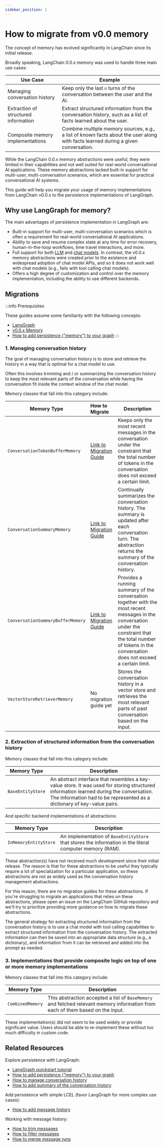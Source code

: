 ```yaml
---
sidebar_position: 1
---
```


# How to migrate from v0.0 memory

The concept of memory has evolved significantly in LangChain since its initial release.

Broadly speaking, LangChain 0.0.x memory was used to handle three main use cases:

| Use Case                             | Example                                                                                                                           |
|--------------------------------------|-----------------------------------------------------------------------------------------------------------------------------------|
| Managing conversation history        | Keep only the last `n` turns of the conversation between the user and the AI.                                                     |
| Extraction of structured information | Extract structured information from the conversation history, such as a list of facts learned about the user.                     |
| Composite memory implementations     | Combine multiple memory sources, e.g., a list of known facts about the user along with facts learned during a given conversation. |

While the LangChain 0.0.x memory abstractions were useful, they were limited in their capabilities and not well suited for real-world conversational AI applications.
These memory abstractions lacked built-in support for multi-user, multi-conversation scenarios, which are essential for practical conversational AI systems.

This guide will help you migrate your usage of memory implementations from LangChain v0.0.x to the persistence implementations of LangGraph.

## Why use LangGraph for memory?

The main advantages of persistence implementation in LangGraph are:

- Built-in support for multi-user, multi-conversation scenarios which is often a requirement for real-world conversational AI applications.
- Ability to save and resume complex state at any time for error recovery, human-in-the-loop workflows, time travel interactions, and more.
- Full support for both [LLM](/docs/concepts/#llms) and [chat models](/docs/concepts/#chat-models). In contrast, the v0.0.x memory abstractions were created prior to the existence and widespread adoption of chat model APIs, and so it does not work well with chat models (e.g., fails with tool calling chat models).
- Offers a high degree of customization and control over the memory implementation, including the ability to use different backends.

## Migrations

:::info Prerequisites

These guides assume some familiarity with the following concepts:
- [LangGraph](https://langchain-ai.github.io/langgraphjs/)
- [v0.0.x Memory](https://js.langchain.com/v0.1/docs/modules/memory/)
- [How to add persistence ("memory") to your graph](https://langchain-ai.github.io/langgraphjs/how-tos/persistence/)
:::

### 1. Managing conversation history

The goal of managing conversation history is to store and retrieve the history in a way that is optimal for a chat model to use.

Often this involves trimming and / or summarizing the conversation history to keep the most relevant parts of the conversation while having the conversation fit inside the context window of the chat model.

Memory classes that fall into this category include:

| Memory Type                       | How to Migrate                                               | Description                                                                                                                                                                                                         |
|-----------------------------------|:-------------------------------------------------------------|---------------------------------------------------------------------------------------------------------------------------------------------------------------------------------------------------------------------|
| `ConversationTokenBufferMemory`   | [Link to Migration Guide](conversation_buffer_window_memory) | Keeps only the most recent messages in the conversation under the constraint that the total number of tokens in the conversation does not exceed a certain limit.                                                   |
| `ConversationSummaryMemory`       | [Link to Migration Guide](conversation_summary_memory)       | Continually summarizes the conversation history. The summary is updated after each conversation turn. The abstraction returns the summary of the conversation history.                                              |
| `ConversationSummaryBufferMemory` | [Link to Migration Guide](conversation_summary_memory)       | Provides a running summary of the conversation together with the most recent messages in the conversation under the constraint that the total number of tokens in the conversation does not exceed a certain limit. |
| `VectorStoreRetrieverMemory`      | No migration guide yet                                       | Stores the conversation history in a vector store and retrieves the most relevant parts of past conversation based on the input.                                                                                    |


### 2. Extraction of structured information from the conversation history

Memory classes that fall into this category include:

| Memory Type                | Description                                                                                                                                                                                                       |
|----------------------------|-------------------------------------------------------------------------------------------------------------------------------------------------------------------------------------------------------------------|
| `BaseEntityStore`          | An abstract interface that resembles a key-value store. It was used for storing structured information learned during the conversation. The information had to be represented as a dictionary of key-value pairs. |

And specific backend implementations of abstractions:

| Memory Type               | Description                                                                                              |
|---------------------------|----------------------------------------------------------------------------------------------------------|
| `InMemoryEntityStore`     | An implementation of `BaseEntityStore` that stores the information in the literal computer memory (RAM). |

These abstraction(s) have not received much development since their initial release. The reason
is that for these abstractions to be useful they typically require a lot of specialization for a particular application, so these
abstractions are not as widely used as the conversation history management abstractions.

For this reason, there are no migration guides for these abstractions. If you're struggling to migrate an applications
that relies on these abstractions, please open an issue on the LangChain GitHub repository and we'll try to prioritize providing
more guidance on how to migrate these abstractions.

The general strategy for extracting structured information from the conversation history is to use a chat model with tool calling capabilities to extract structured information from the conversation history.
The extracted information can then be saved into an appropriate data structure (e.g., a dictionary), and information from it can be retrieved and added into the prompt as needed.

### 3. Implementations that provide composite logic on top of one or more memory implementations

Memory classes that fall into this category include:

| Memory Type            | Description                                                                                                                    |
|------------------------|--------------------------------------------------------------------------------------------------------------------------------|
| `CombinedMemory`       | This abstraction accepted a list of `BaseMemory` and fetched relevant memory information from each of them based on the input. |

These implementation(s) did not seem to be used widely or provide significant value. Users should be able
to re-implement these without too much difficulty in custom code.

## Related Resources

Explore persistence with LangGraph:

* [LangGraph quickstart tutorial](https://langchain-ai.github.io/langgraphjs/tutorials/quickstart/)
* [How to add persistence ("memory") to your graph](https://langchain-ai.github.io/langgraphjs/how-tos/persistence/)
* [How to manage conversation history](https://langchain-ai.github.io/langgraphjs/how-tos/manage-conversation-history/)
* [How to add summary of the conversation history](https://langchain-ai.github.io/langgraphjs/how-tos/add-summary-conversation-history/)

Add persistence with simple LCEL (favor LangGraph for more complex use cases):

* [How to add message history](https://js.langchain.com/docs/how_to/message_history/)

Working with message history:

* [How to trim messages](https://js.langchain.com/docs/how_to/trim_messages)
* [How to filter messages](https://js.langchain.com/docs/how_to/filter_messages/)
* [How to merge message runs](https://js.langchain.com/docs/how_to/merge_message_runs/)
